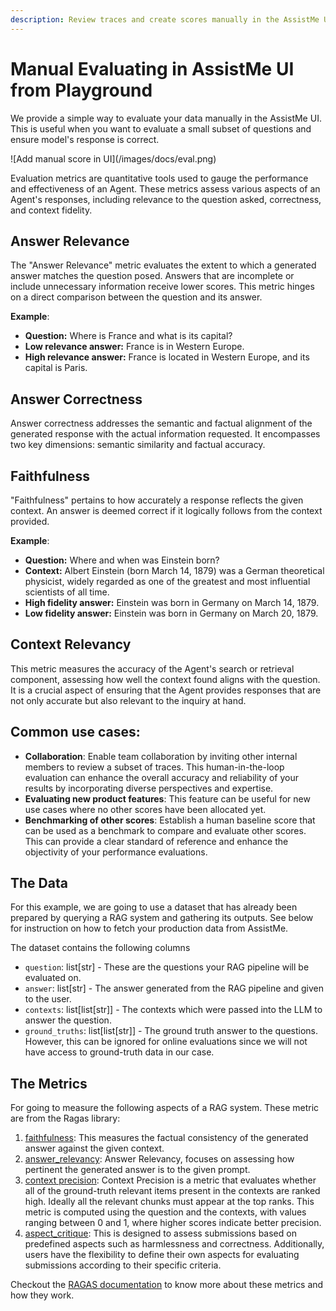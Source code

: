 ```yaml
---
description: Review traces and create scores manually in the AssistMe UI.
---
```


# Manual Evaluating in AssistMe UI from Playground

We provide a simple way to evaluate your data manually in the AssistMe UI. This is useful when you want to evaluate a small subset of questions and ensure model's response is correct.

<Frame>![Add manual score in UI](/images/docs/eval.png)</Frame>


Evaluation metrics are quantitative tools used to gauge the performance and effectiveness of an Agent. These metrics assess various aspects of an Agent's responses, including relevance to the question asked, correctness, and context fidelity.

## Answer Relevance
The "Answer Relevance" metric evaluates the extent to which a generated answer matches the question posed. Answers that are incomplete or include unnecessary information receive lower scores. This metric hinges on a direct comparison between the question and its answer.

**Example**:
- **Question:** Where is France and what is its capital?
- **Low relevance answer:** France is in Western Europe.
- **High relevance answer:** France is located in Western Europe, and its capital is Paris.

## Answer Correctness
Answer correctness addresses the semantic and factual alignment of the generated response with the actual information requested. It encompasses two key dimensions: semantic similarity and factual accuracy.

## Faithfulness
"Faithfulness" pertains to how accurately a response reflects the given context. An answer is deemed correct if it logically follows from the context provided.

**Example**:
- **Question:** Where and when was Einstein born?
- **Context:** Albert Einstein (born March 14, 1879) was a German theoretical physicist, widely regarded as one of the greatest and most influential scientists of all time.
- **High fidelity answer:** Einstein was born in Germany on March 14, 1879.
- **Low fidelity answer:** Einstein was born in Germany on March 20, 1879.

## Context Relevancy
This metric measures the accuracy of the Agent's search or retrieval component, assessing how well the context found aligns with the question. It is a crucial aspect of ensuring that the Agent provides responses that are not only accurate but also relevant to the inquiry at hand.


## Common use cases:

- **Collaboration**: Enable team collaboration by inviting other internal members to review a subset of traces. This human-in-the-loop evaluation can enhance the overall accuracy and reliability of your results by incorporating diverse perspectives and expertise.
- **Evaluating new product features**: This feature can be useful for new use cases where no other scores have been allocated yet.
- **Benchmarking of other scores**: Establish a human baseline score that can be used as a benchmark to compare and evaluate other scores. This can provide a clear standard of reference and enhance the objectivity of your performance evaluations.

## The Data

For this example, we are going to use a dataset that has already been prepared by querying a RAG system and gathering its outputs. See below for instruction on how to fetch your production data from AssistMe.

The dataset contains the following columns
- `question`: list[str] - These are the questions your RAG pipeline will be evaluated on.
- `answer`: list[str] - The answer generated from the RAG pipeline and given to the user.
- `contexts`: list[list[str]] - The contexts which were passed into the LLM to answer the question.
- `ground_truths`: list[list[str]] - The ground truth answer to the questions. However, this can be ignored for online evaluations since we will not have access to ground-truth data in our case.


## The Metrics
For going to measure the following aspects of a RAG system. These metric are from the Ragas library:

1. [faithfulness](https://docs.ragas.io/en/latest/concepts/metrics/faithfulness.html): This measures the factual consistency of the generated answer against the given context.
2. [answer_relevancy](https://docs.ragas.io/en/latest/concepts/metrics/answer_relevance.html): Answer Relevancy, focuses on assessing how pertinent the generated answer is to the given prompt.
3. [context precision](https://docs.ragas.io/en/latest/concepts/metrics/context_precision.html): Context Precision is a metric that evaluates whether all of the ground-truth relevant items present in the contexts are ranked high. Ideally all the relevant chunks must appear at the top ranks. This metric is computed using the question and the contexts, with values ranging between 0 and 1, where higher scores indicate better precision.
4. [aspect_critique](https://docs.ragas.io/en/latest/concepts/metrics/critique.html): This is designed to assess submissions based on predefined aspects such as harmlessness and correctness. Additionally, users have the flexibility to define their own aspects for evaluating submissions according to their specific criteria.

Checkout the [RAGAS documentation](https://docs.ragas.io/en/latest/concepts/metrics/index.html) to know more about these metrics and how they work.